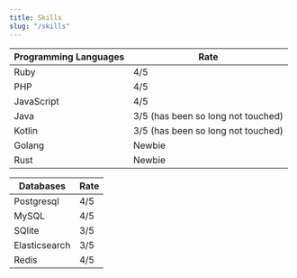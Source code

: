 ```yaml
---
title: Skills
slug: "/skills"
---
```


| Programming Languages | Rate                                  |
| -                     | -                                     |
| Ruby                  | 4/5                                   |
| PHP                   | 4/5                                   |
| JavaScript            | 4/5                                   |
| Java                  | 3/5 (has been so long not touched)    |
| Kotlin                | 3/5 (has been so long not touched)    |
| Golang                | Newbie                                |
| Rust                  | Newbie                                |

| Databases     | Rate  |
| -             | -     |
| Postgresql    | 4/5   |
| MySQL         | 4/5   |
| SQlite        | 3/5   |
| Elasticsearch | 3/5   |
| Redis         | 4/5   |
